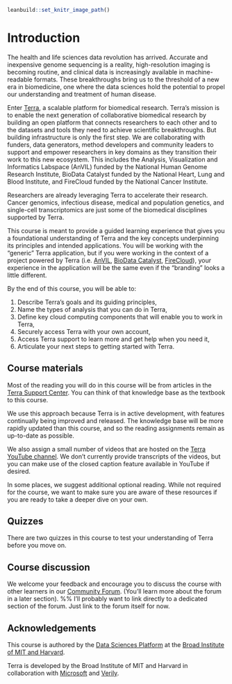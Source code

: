 
```r
leanbuild::set_knitr_image_path()
```
# Introduction

The health and life sciences data revolution has arrived. Accurate and inexpensive genome sequencing is a reality, high-resolution imaging is becoming routine, and clinical data is increasingly available in machine-readable formats. These breakthroughs bring us to the threshold of a new era in biomedicine, one where the data sciences hold the potential to propel our understanding and treatment of human disease.

Enter [Terra](http://terra.bio), a scalable platform for biomedical research. Terra's mission is to enable the next generation of collaborative biomedical research by building an open platform that connects researchers to each other and to the datasets and tools they need to achieve scientific breakthroughs. But building infrastructure is only the first step. We are collaborating with funders, data generators, method developers and community leaders to support and empower researchers in key domains as they transition their work to this new ecosystem. This includes the Analysis, Visualization and Informatics Labspace (AnVIL) funded by the National Human Genome Research Institute, BioData Catalyst funded by the National Heart, Lung and Blood Institute, and FireCloud funded by the National Cancer Institute.

Researchers are already leveraging Terra to accelerate their research. Cancer genomics, infectious disease, medical and population genetics, and single-cell transcriptomics are just some of the biomedical disciplines supported by Terra. 

This course is meant to provide a guided learning experience that gives you a foundational understanding of Terra and the key concepts underpinning its principles and intended applications. You will be working with the “generic” Terra application, but if you were working in the context of a project powered by Terra (i.e. [AnVIL](https://anvil.terra.bio/), [BioData Catalyst](https://terra.biodatacatalyst.nhlbi.nih.gov/), [FireCloud](https://firecloud.terra.bio/)), your experience in the application will be the same even if the “branding” looks a little different.

By the end of this course, you will be able to:

1) Describe Terra's goals and its guiding principles,
2) Name the types of analysis that you can do in Terra,
3) Define key cloud computing components that will enable you to work in Terra,
4) Securely access Terra with your own account,
5) Access Terra support to learn more and get help when you need it,
6) Articulate your next steps to getting started with Terra.

## Course materials

Most of the reading you will do in this course will be from articles in the [Terra Support Center](http://support.terra.bio). You can think of that knowledge base as the textbook to this course. 

We use this approach because Terra is in active development, with features continually being improved and released. The knowledge base will be more rapidly updated than this course, and so the reading assignments remain as up-to-date as possible. 

We also assign a small number of videos that are hosted on the [Terra YouTube channel](https://www.youtube.com/c/TerraBioApp/videos). We don't currently provide transcripts of the videos, but you can make use of the closed caption feature available in YouTube if desired.

In some places, we suggest additional optional reading. While not required for the course, we want to make sure you are aware of these resources if you are ready to take a deeper dive on your own.

## Quizzes

There are two quizzes in this course to test your understanding of Terra before you move on.

## Course discussion

We welcome your feedback and encourage you to discuss the course with other learners in our [Community Forum](https://support.terra.bio/hc/en-us/community/topics). (You'll learn more about the forum in a later section).
%% I'll probably want to link directly to a dedicated section of the forum. Just link to the forum itself for now.

## Acknowledgements

This course is authored by the [Data Sciences Platform](https://www.broadinstitute.org/data-sciences-platform) at the [Broad Institute of MIT and Harvard](https://www.broadinstitute.org/).

Terra is developed by the Broad Institute of MIT and Harvard in collaboration with [Microsoft](https://www.microsoft.com/en-us/industry/health/pharmaceuticals) and [Verily](https://verily.com/our-story/about-us/).
